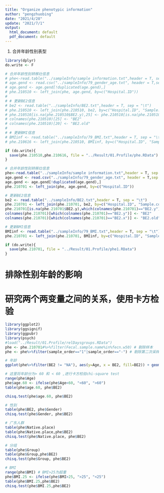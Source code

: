 ```yaml
---
title: "Organize phenotypic information"
author: "pengzhuobing"
date: "2021/4/28"
update: "2021/7/1"
output:
  html_document: default
  pdf_document: default
---
```


1. 合并年龄性别表型
```r
library(dplyr)
do.write <- F

# 合并年龄性别转移灶信息
# phe<-read.table("../sampleInfo/sample information.txt",header = T, sep = "\t" )
# age.gend <- read.csv("../sampleInfo/79_gender_age.txt", header = T,sep = "\t")
# age.gend <- age.gend[!duplicated(age.gend),]
# phe.210510 <- left_join(phe, age.gend, by=c("Hospital.ID"))
# 
# # 更新BE2信息
# be2 <- read.table("../sampleInfo/BE2.txt",header = T, sep = "\t")
# phe.210510 <- left_join(phe.210510, be2, by=c("Hospital.ID", "Sample.collection.time"))
# phe.210510[is.na(phe.210510$BE2.y),25] <- phe.210510[is.na(phe.210510$BE2.y),20] # 其中两个样本没有BE2信息
# colnames(phe.210510)[25] <- "BE2"
# colnames(phe.210510)[20] <- "BE2.old"
# 
# # 更新BMI信息
# BMIinf <- read.table("../sampleInfo/79_BMI.txt",header = T, sep = "\t")
# phe.210616 <- left_join(phe.210510, BMIinf, by=c("Hospital.ID", "Sample.collection.time"))
```


```r

if (do.write){
  save(phe.210510,phe.210616, file = "../Result/01.Profile/phe.RData")
}

```


```r
# 合并年龄性别转移灶信息
phe<-read.table("../sampleInfo/sample information.txt",header = T, sep = "\t" )
age.gend <- read.csv("../sampleInfo/79_gender_age.txt", header = T,sep = "\t")
age.gend <- age.gend[!duplicated(age.gend),]
phe.210701 <- left_join(phe, age.gend, by=c("Hospital.ID"))

# 更新BE2信息
be2 <- read.table("../sampleInfo/BE2.txt",header = T, sep = "\t")
phe.210701 <- left_join(phe.210701, be2, by=c("Hospital.ID", "Sample.collection.time"))
phe.210701[is.na(phe.210701$BE2.y),which(colnames(phe.210701)=="BE2.y")] <- phe.210701[is.na(phe.210701$BE2.y),which(colnames(phe.210701)=="BE2.x")] # 其中两个样本没有BE2信息
colnames(phe.210701)[which(colnames(phe.210701)=="BE2.y")] <- "BE2"
colnames(phe.210701)[which(colnames(phe.210701)=="BE2.x")] <- "BE2.old"

# 更新BMI信息
BMIinf <- read.table("../sampleInfo/79_BMI.txt",header = T, sep = "\t")
phe.210701 <- left_join(phe.210701, BMIinf, by=c("Hospital.ID", "Sample.collection.time"))
```

```r

if (do.write){
  save(phe.210701, file = "../Result/01.Profile/phe1.RData")
}

```


# 排除性别年龄的影响

# 研究两个两变量之间的关系，使用卡方检验

```r
library(ggplot2)
library(ggsignif)
library(ggpubr)
library(psych)
#load("../Result/01.Profile/relDaysgroups.RData")
phe <- phe.210701#%>%filter(Fecal.sample.name%in%fecn.w50) # 剔除样本
phe <- phe%>%filter(sample_order=="1"|sample_order=="-") # 剔除第二次采样样本

# 年龄
ggplot(phe%>%filter(BE2 != "NA"), aes(y=Age, x = BE2, fill=BE2)) + geom_boxplot() + stat_compare_means(label = "p.format",method = "wilcox.test",size=3) +theme_bw() # 秩和检验检测

# 这里将年龄分为> 60 和 < 60 ,进行卡方检验chi-square test
range(phe$Age)
phe$age.60 <- ifelse(phe$Age<60, "<60", ">60")
table(phe$age.60, phe$BE2)

chisq.test(phe$age.60, phe$BE2)

# 性别
table(phe$BE2, phe$Gender)
chisq.test(phe$Gender, phe$BE2)

# 广东人群
table(phe$Native.place)
table(phe$Native.place,phe$BE2)
chisq.test(phe$Native.place, phe$BE2)

# 分组
table(phe$Group)
table(phe$Group,phe$BE2)
chisq.test(phe$Group, phe$BE2)

# BMI
range(phe$BMI) # BMI>25为超重
phe$BMI.25 <- ifelse(phe$BMI>25, ">25", "<25")
table(phe$BMI.25,phe$BE2)
chisq.test(phe$BMI.25,phe$BE2)

```

